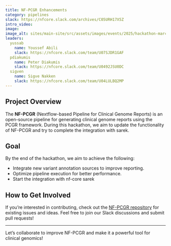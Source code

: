 ```yaml
---
title: NF-PCGR Enhancements
category: pipelines
slack: https://nfcore.slack.com/archives/C05URH17X5Z
intro_video: 
image:
image_alt: sites/main-site/src/assets/images/events/2025/hackathon-march/nf-pcgr.png
leaders:
  yussab
    name: Youssef Abili 
    slack: https://nfcore.slack.com/team/U07SJDR1GAF 
  pdiakumis
    name: Peter Diakumis
    slack: https://nfcore.slack.com/team/U0492JSU0DC
  sigven
    name: Sigve Nakken 
    slack: https://nfcore.slack.com/team/U04LULBQ2MP
---
```


## Project Overview

The **NF-PCGR** (Nextflow-based Pipeline for Clinical Genome Reports) is an open-source pipeline for generating clinical genome reports using the PCGR framework. 
During this hackathon, we aim to update the functionality of NF-PCGR and try to complete the integration with sarek.

## Goal

By the end of the hackathon, we aim to achieve the following:

- Integrate new variant annotation sources to improve reporting.
- Optimize pipeline execution for better performance.
- Start the integration with nf-core sarek 

## How to Get Involved

If you're interested in contributing, check out the [NF-PCGR repository](https://github.com/BarryDigby/nf-pcgr) for existing issues and ideas. 
Feel free to join our Slack discussions and submit pull requests!

---

Let's collaborate to improve NF-PCGR and make it a powerful tool for clinical genomics!
